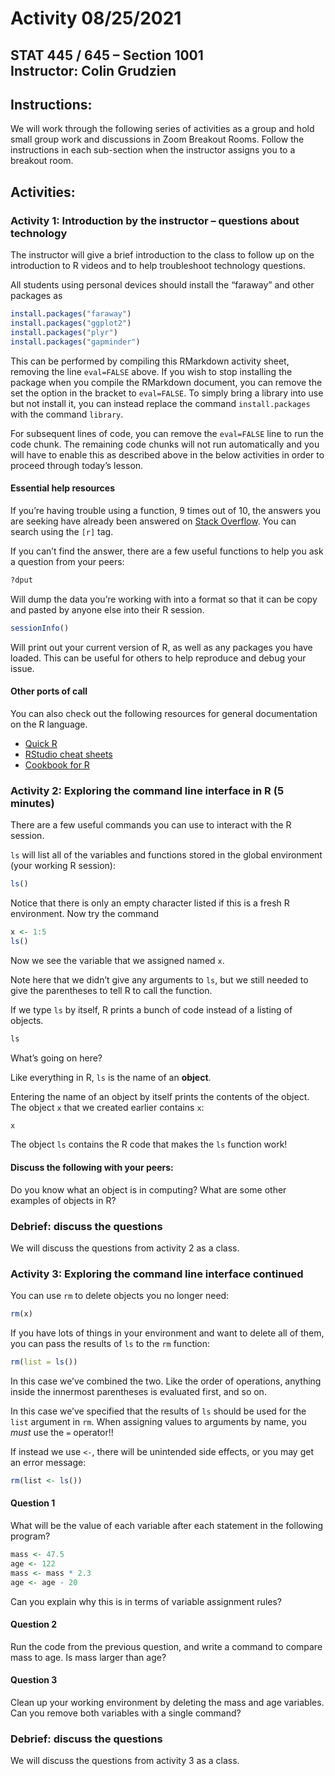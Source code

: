 # Activity 08/25/2021

## STAT 445 / 645 -- Section 1001 <br> Instructor: Colin Grudzien<br>

## Instructions:
We will work through the following series of activities as a group and hold small group work and discussions in Zoom Breakout Rooms.  Follow the instructions in each sub-section when the instructor assigns you to a breakout room.

## Activities:

### Activity 1: Introduction by the instructor -- questions about technology
The instructor will give a brief introduction to the class to follow up on the introduction to R videos and to help troubleshoot technology questions.


All students using personal devices should install the "faraway" and other packages as
```r
install.packages("faraway")
install.packages("ggplot2")
install.packages("plyr")
install.packages("gapminder")
```
This can be performed by compiling this RMarkdown activity sheet, removing the line `eval=FALSE` above.  If you wish to stop installing the package when you compile the RMarkdown document, you can remove the set the option in the bracket to `eval=FALSE`.  To simply bring a library into use but not install it, you can instead replace the command `install.packages` with the command `library`.  

For subsequent lines of code, you can remove the `eval=FALSE` line to run the code chunk.  The remaining code chunks will not run automatically and you will have to enable this as described above in the below activities in order to proceed through today's lesson.


#### Essential help resources
If you're having trouble using a function, 9 times out of 10,
the answers you are seeking have already been answered on
[Stack Overflow](http://stackoverflow.com/). You can search using
the `[r]` tag.

If you can't find the answer, there are a few useful functions to
help you ask a question from your peers:

```r
?dput
```

Will dump the data you're working with into a format so that it can
be copy and pasted by anyone else into their R session.

```r
sessionInfo()
```

Will print out your current version of R, as well as any packages you
have loaded. This can be useful for others to help reproduce and debug
your issue.


#### Other ports of call

You can also check out the following resources for general documentation on the R language.

  * [Quick R](http://www.statmethods.net/)
  * [RStudio cheat sheets](http://www.rstudio.com/resources/cheatsheets/)
  * [Cookbook for R](http://www.cookbook-r.com/)






### Activity 2: Exploring the command line interface in R (5 minutes)

There are a few useful commands you can use to interact with the R session.

`ls` will list all of the variables and functions stored in the global environment
(your working R session):

```r
ls()
```

Notice that there is only an empty character listed if this is a fresh R environment.  Now try the command
```r
x <- 1:5
ls()
```

Now we see the variable that we assigned named `x`.

Note here that we didn't give any arguments to `ls`, but we still
needed to give the parentheses to tell R to call the function.

If we type `ls` by itself, R prints a bunch of code instead of a listing of objects.

```r
ls
```

What's going on here? 

Like everything in R, `ls` is the name of an **object**. 

Entering the name of
an object by itself prints the contents of the object. The object `x` that we
created earlier contains `x`:

```r
x
```

The object `ls` contains the R code that makes the `ls` function work! 

#### Discuss the following with your peers:

Do you know what an object is in computing?  What are some other examples of objects in R?


### Debrief: discuss the questions
We will discuss the questions from activity 2 as a class.


### Activity 3: Exploring the command line interface continued
You can use `rm` to delete objects you no longer need:

```r
rm(x)
```

If you have lots of things in your environment and want to delete all of them,
you can pass the results of `ls` to the `rm` function:

```r
rm(list = ls())
```

In this case we've combined the two. Like the order of operations, anything
inside the innermost parentheses is evaluated first, and so on.

In this case we've specified that the results of `ls` should be used for the
`list` argument in `rm`. When assigning values to arguments by name, you *must*
use the `=` operator!!

If instead we use `<-`, there will be unintended side effects, or you may get an error message:

```r
rm(list <- ls())
```

#### Question 1

What will be the value of each variable  after each
statement in the following program?

```r
mass <- 47.5
age <- 122
mass <- mass * 2.3
age <- age - 20
```
Can you explain why this is in terms of variable assignment rules?

#### Question 2

Run the code from the previous question, and write a command to
compare mass to age. Is mass larger than age?


#### Question 3

Clean up your working environment by deleting the mass and age
variables.  Can you remove both variables with a single command?


### Debrief: discuss the questions
We will discuss the questions from activity 3 as a class.


